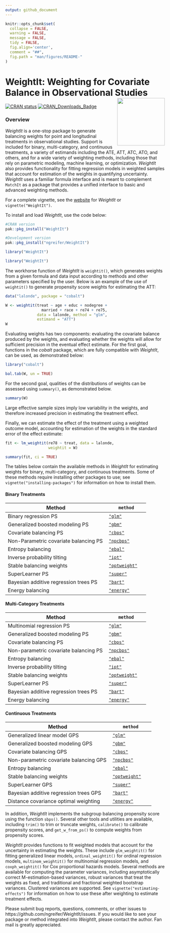 ```yaml
---
output: github_document
---
```


<!-- README.md is generated from README.Rmd. Please edit that file -->

```r
knitr::opts_chunk$set(
  collapse = FALSE,
  warning = FALSE,
  message = FALSE,
  tidy = FALSE,
  fig.align='center',
  comment = "##",
  fig.path = "man/figures/README-"
)
```
# WeightIt: Weighting for Covariate Balance in Observational Studies <img src="man/figures/logo.png" align="right" width="150"/>

[![CRAN status](https://www.r-pkg.org/badges/version/WeightIt?color=00622B)](https://CRAN.R-project.org/package=WeightIt)
[![CRAN_Downloads_Badge](https://cranlogs.r-pkg.org/badges/WeightIt?color=00622B)](https://cran.r-project.org/package=WeightIt)

### Overview

*WeightIt* is a one-stop package to generate balancing weights for point and longitudinal treatments in observational studies. Support is included for binary, multi-category, and continuous treatments, a variety of estimands including the ATE, ATT, ATC, ATO, and others, and for a wide variety of weighting methods, including those that rely on parametric modeling, machine learning, or optimization. *WeightIt* also provides functionality for fitting regression models in weighted samples that account for estimation of the weights in quantifying uncertainty. *WeightIt* uses a familiar formula interface and is meant to complement `MatchIt` as a package that provides a unified interface to basic and advanced weighting methods.

For a complete vignette, see the [website](https://ngreifer.github.io/WeightIt/articles/WeightIt.html) for *WeightIt* or `vignette("WeightIt")`.

To install and load *WeightIt*, use the code below:

```r
#CRAN version
pak::pkg_install("WeightIt")

#Development version
pak::pkg_install("ngreifer/WeightIt")

library("WeightIt")
```
```r
library("WeightIt")
```

The workhorse function of *WeightIt* is `weightit()`, which generates weights from a given formula and data input according to methods and other parameters specified by the user. Below is an example of the use of `weightit()` to generate propensity score weights for estimating the ATT:

```r
data("lalonde", package = "cobalt")

W <- weightit(treat ~ age + educ + nodegree + 
                married + race + re74 + re75, 
              data = lalonde, method = "glm", 
              estimand = "ATT")
W
```

Evaluating weights has two components: evaluating the covariate balance produced by the weights, and evaluating whether the weights will allow for sufficient precision in the eventual effect estimate. For the first goal, functions in the *cobalt* package, which are fully compatible with *WeightIt*, can be used, as demonstrated below:

```r
library("cobalt")

bal.tab(W, un = TRUE)
```

For the second goal, qualities of the distributions of weights can be assessed using `summary()`, as demonstrated below.

```r
summary(W)
```

Large effective sample sizes imply low variability in the weights, and therefore increased precision in estimating the treatment effect.

Finally, we can estimate the effect of the treatment using a weighted outcome model, accounting for estimation of the weights in the standard error of the effect estimate:

```r
fit <- lm_weightit(re78 ~ treat, data = lalonde,
                   weightit = W)

summary(fit, ci = TRUE)
```

The tables below contain the available methods in *WeightIt* for estimating weights for binary, multi-category, and continuous treatments. Some of these methods require installing other packages to use; see `vignette("installing-packages")` for information on how to install them.
 
#### Binary Treatments

 Method               | `method`
 -------------------- | --------
 Binary regression PS | [`"glm"`](https://ngreifer.github.io/WeightIt/reference/method_glm.html)
 Generalized boosted modeling PS | [`"gbm"`](https://ngreifer.github.io/WeightIt/reference/method_gbm.html)
 Covariate balancing PS | [`"cbps"`](https://ngreifer.github.io/WeightIt/reference/method_cbps.html)
 Non-Parametric covariate balancing PS | [`"npcbps"`](https://ngreifer.github.io/WeightIt/reference/method_npcbps.html)
 Entropy balancing | [`"ebal"`](https://ngreifer.github.io/WeightIt/reference/method_ebal.html)
 Inverse probability tilting | [`"ipt"`](https://ngreifer.github.io/WeightIt/reference/method_ipt.html)
 Stable balancing weights | [`"optweight"`](https://ngreifer.github.io/WeightIt/reference/method_optweight.html)
 SuperLearner PS | [`"super"`](https://ngreifer.github.io/WeightIt/reference/method_super.html)
 Bayesian additive regression trees PS | [`"bart"`](https://ngreifer.github.io/WeightIt/reference/method_bart.html)
 Energy balancing | [`"energy"`](https://ngreifer.github.io/WeightIt/reference/method_energy.html)

#### Multi-Category Treatments
 
 Method               | `method`
 -------------------- | --------
 Multinomial regression PS | [`"glm"`](https://ngreifer.github.io/WeightIt/reference/method_glm.html)
 Generalized boosted modeling PS | [`"gbm"`](https://ngreifer.github.io/WeightIt/reference/method_gbm.html)
 Covariate balancing PS | [`"cbps"`](https://ngreifer.github.io/WeightIt/reference/method_cbps.html)
 Non-parametric covariate balancing PS | [`"npcbps"`](https://ngreifer.github.io/WeightIt/reference/method_npcbps.html)
 Entropy balancing | [`"ebal"`](https://ngreifer.github.io/WeightIt/reference/method_ebal.html)
 Inverse probability tilting | [`"ipt"`](https://ngreifer.github.io/WeightIt/reference/method_ipt.html)
 Stable balancing weights | [`"optweight"`](https://ngreifer.github.io/WeightIt/reference/method_optweight.html)
 SuperLearner PS | [`"super"`](https://ngreifer.github.io/WeightIt/reference/method_super.html)
 Bayesian additive regression trees PS | [`"bart"`](https://ngreifer.github.io/WeightIt/reference/method_bart.html)
 Energy balancing | [`"energy"`](https://ngreifer.github.io/WeightIt/reference/method_energy.html)
 
#### Continuous Treatments
 
 Method               | `method`
 -------------------- | --------
 Generalized linear model GPS | [`"glm"`](https://ngreifer.github.io/WeightIt/reference/method_glm.html)
 Generalized boosted modeling GPS | [`"gbm"`](https://ngreifer.github.io/WeightIt/reference/method_gbm.html)
 Covariate balancing GPS | [`"cbps"`](https://ngreifer.github.io/WeightIt/reference/method_cbps.html)
 Non-parametric covariate balancing GPS | [`"npcbps"`](https://ngreifer.github.io/WeightIt/reference/method_npcbps.html)
 Entropy balancing | [`"ebal"`](https://ngreifer.github.io/WeightIt/reference/method_ebal.html)
 Stable balancing weights | [`"optweight"`](https://ngreifer.github.io/WeightIt/reference/method_optweight.html)
 SuperLearner GPS | [`"super"`](https://ngreifer.github.io/WeightIt/reference/method_super.html)
 Bayesian additive regression trees GPS | [`"bart"`](https://ngreifer.github.io/WeightIt/reference/method_bart.html)
 Distance covariance optimal weighting | [`"energy"`](https://ngreifer.github.io/WeightIt/reference/method_energy.html)
 
In addition, *WeightIt* implements the subgroup balancing propensity score using the function `sbps()`. Several other tools and utilities are available, including `trim()` to trim or truncate weights, `calibrate()` to calibrate propensity scores, and `get_w_from_ps()` to compute weights from propensity scores.

*WeightIt* provides functions to fit weighted models that account for the uncertainty in estimating the weights. These include `glm_weightit()` for fitting generalized linear models, `ordinal_weightit()` for ordinal regression models, `multinom_weightit()` for multinomial regression models, and `coxph_weightit()` for Cox proportional hazards models. Several methods are available for computing the parameter variances, including asymptotically correct M-estimation-based variances, robust variances that treat the weights as fixed, and traditional and fractional weighted bootstrap variances. Clustered variances are supported. See `vignette("estimating-effects")` for information on how to use these after weighting to estimate treatment effects.

Please submit bug reports, questions, comments, or other issues to https://github.com/ngreifer/WeightIt/issues. If you would like to see your package or method integrated into *WeightIt*, please contact the author. Fan mail is greatly appreciated.